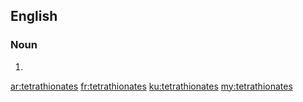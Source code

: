 ==English==

===Noun===
{{head|en|plural}}

# {{plural of|tetrathionate|lang=en|nocat=1}}

[[ar:tetrathionates]]
[[fr:tetrathionates]]
[[ku:tetrathionates]]
[[my:tetrathionates]]